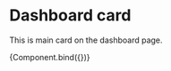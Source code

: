 
<Meta title="Modules/Dashboard" component={DashboardCard} />

# Dashboard card

This is main card on the dashboard page.


<Canvas>
  <Story
    name="Card"
    args={{
      type: "score",
      score: 53,
      maxValue: 83,
      minValue: 30,
      change: 2,
      subheading: "Score",
    }}
  >
    {Component.bind({})}
  </Story>
</Canvas>
